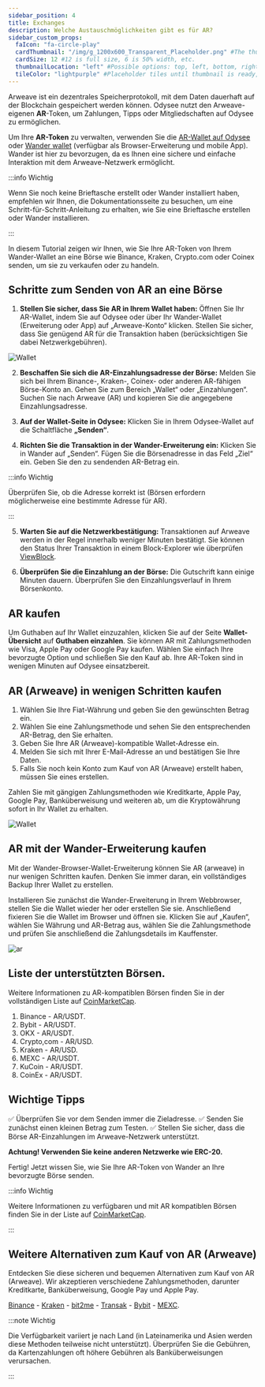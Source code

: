 ```yaml
---
sidebar_position: 4
title: Exchanges
description: Welche Austauschmöglichkeiten gibt es für AR?
sidebar_custom_props:
  faIcon: "fa-circle-play"
  cardThumbnail: "/img/g_1200x600_Transparent_Placeholder.png" #The thumbnail on the category card.
  cardSize: 12 #12 is full size, 6 is 50% width, etc.
  thumbnailLocation: "left" #Possible options: top, left, bottom, right, none
  tileColor: "lightpurple" #Placeholder tiles until thumbnail is ready, possible options: blue, cream, darkpurple, lightpurple, mauve, orange, pink, none
---
```


Arweave ist ein dezentrales Speicherprotokoll, mit dem Daten dauerhaft auf der Blockchain gespeichert werden können. Odysee nutzt den Arweave-eigenen **AR**-Token, um Zahlungen, Tipps oder Mitgliedschaften auf Odysee zu ermöglichen.

Um Ihre **AR-Token** zu verwalten, verwenden Sie die [AR-Wallet auf Odysee](https://odysee.com/$/wallet) oder [Wander wallet](https://www.wander.app/) (verfügbar als Browser-Erweiterung und mobile App). Wander ist hier zu bevorzugen, da es Ihnen eine sichere und einfache Interaktion mit dem Arweave-Netzwerk ermöglicht.

:::info Wichtig

Wenn Sie noch keine Brieftasche erstellt oder Wander installiert haben, empfehlen wir Ihnen, die Dokumentationsseite zu besuchen, um eine Schritt-für-Schritt-Anleitung zu erhalten, wie Sie eine Brieftasche erstellen oder Wander installieren.

:::

In diesem Tutorial zeigen wir Ihnen, wie Sie Ihre AR-Token von Ihrem Wander-Wallet an eine Börse wie Binance, Kraken, Crypto.com oder Coinex senden, um sie zu verkaufen oder zu handeln.

## Schritte zum Senden von AR an eine Börse

1. **Stellen Sie sicher, dass Sie AR in Ihrem Wallet haben:** Öffnen Sie Ihr AR-Wallet, indem Sie auf Odysee oder über Ihr Wander-Wallet (Erweiterung oder App) auf „Arweave-Konto“ klicken. Stellen Sie sicher, dass Sie genügend AR für die Transaktion haben (berücksichtigen Sie dabei Netzwerkgebühren).

![Wallet](https://thumbs.odycdn.com/0b4cda34b94d09b481d46bda5b37de92.webp)

2. **Beschaffen Sie sich die AR-Einzahlungsadresse der Börse:** Melden Sie sich bei Ihrem Binance-, Kraken-, Coinex- oder anderen AR-fähigen Börse-Konto an. Gehen Sie zum Bereich „Wallet“ oder „Einzahlungen“. Suchen Sie nach Arweave (AR) und kopieren Sie die angegebene Einzahlungsadresse.

3. **Auf der Wallet-Seite in Odysee:** Klicken Sie in Ihrem Odysee-Wallet auf die Schaltfläche **„Senden“**.

4. **Richten Sie die Transaktion in der Wander-Erweiterung ein:** Klicken Sie in Wander auf „Senden“. Fügen Sie die Börsenadresse in das Feld „Ziel“ ein. Geben Sie den zu sendenden AR-Betrag ein.

:::info Wichtig

Überprüfen Sie, ob die Adresse korrekt ist (Börsen erfordern möglicherweise eine bestimmte Adresse für AR).

:::

5. **Warten Sie auf die Netzwerkbestätigung:** Transaktionen auf Arweave werden in der Regel innerhalb weniger Minuten bestätigt. Sie können den Status Ihrer Transaktion in einem Block-Explorer wie überprüfen [ViewBlock](https://viewblock.io/arweave).

6. **Überprüfen Sie die Einzahlung an der Börse:** Die Gutschrift kann einige Minuten dauern. Überprüfen Sie den Einzahlungsverlauf in Ihrem Börsenkonto.

## AR kaufen

Um Guthaben auf Ihr Wallet einzuzahlen, klicken Sie auf der Seite **Wallet-Übersicht** auf **Guthaben einzahlen**. Sie können AR mit Zahlungsmethoden wie Visa, Apple Pay oder Google Pay kaufen. Wählen Sie einfach Ihre bevorzugte Option und schließen Sie den Kauf ab. Ihre AR-Token sind in wenigen Minuten auf Odysee einsatzbereit.

## AR (Arweave) in wenigen Schritten kaufen

1. Wählen Sie Ihre Fiat-Währung und geben Sie den gewünschten Betrag ein.
2. Wählen Sie eine Zahlungsmethode und sehen Sie den entsprechenden AR-Betrag, den Sie erhalten.
3. Geben Sie Ihre AR (Arweave)-kompatible Wallet-Adresse ein.
4. Melden Sie sich mit Ihrer E-Mail-Adresse an und bestätigen Sie Ihre Daten.
5. Falls Sie noch kein Konto zum Kauf von AR (Arweave) erstellt haben, müssen Sie eines erstellen.

Zahlen Sie mit gängigen Zahlungsmethoden wie Kreditkarte, Apple Pay, Google Pay, Banküberweisung und weiteren ab, um die Kryptowährung sofort in Ihr Wallet zu erhalten.

![Wallet](https://thumbs.odycdn.com/08ccc2dc53be634b1eca7af955c1b22d.webp)

## AR mit der Wander-Erweiterung kaufen

Mit der Wander-Browser-Wallet-Erweiterung können Sie AR (arweave) in nur wenigen Schritten kaufen. Denken Sie immer daran, ein vollständiges Backup Ihrer Wallet zu erstellen.

Installieren Sie zunächst die Wander-Erweiterung in Ihrem Webbrowser, stellen Sie die Wallet wieder her oder erstellen Sie sie. Anschließend fixieren Sie die Wallet im Browser und öffnen sie. Klicken Sie auf „Kaufen“, wählen Sie Währung und AR-Betrag aus, wählen Sie die Zahlungsmethode und prüfen Sie anschließend die Zahlungsdetails im Kauffenster.

![ar](https://thumbs.odycdn.com/356def93da12e24bdf943e4ecb8c2ea5.webp)

## Liste der unterstützten Börsen.

Weitere Informationen zu AR-kompatiblen Börsen finden Sie in der vollständigen Liste auf [CoinMarketCap](https://coinmarketcap.com/currencies/arweave/).

1. Binance - AR/USDT.
2. Bybit - AR/USDT.
3. OKX - AR/USDT.
4. Crypto,com - AR/USD.
5. Kraken - AR/USD.
6. MEXC - AR/USDT.
7. KuCoin - AR/USDT.
8. CoinEx - AR/USDT.

## Wichtige Tipps

✅ Überprüfen Sie vor dem Senden immer die Zieladresse.
✅ Senden Sie zunächst einen kleinen Betrag zum Testen.
✅ Stellen Sie sicher, dass die Börse AR-Einzahlungen im Arweave-Netzwerk unterstützt.

**Achtung! Verwenden Sie keine anderen Netzwerke wie ERC-20.**

Fertig! Jetzt wissen Sie, wie Sie Ihre AR-Token von Wander an Ihre bevorzugte Börse senden.

:::info Wichtig

Weitere Informationen zu verfügbaren und mit AR kompatiblen Börsen finden Sie in der Liste auf [CoinMarketCap](https://coinmarketcap.com/currencies/arweave/). 

:::

## Weitere Alternativen zum Kauf von AR (Arweave)

Entdecken Sie diese sicheren und bequemen Alternativen zum Kauf von AR (Arweave). Wir akzeptieren verschiedene Zahlungsmethoden, darunter Kreditkarte, Banküberweisung, Google Pay und Apple Pay.

[Binance](https://www.binance.com/en/how-to-buy/arweave) - [Kraken](https://www.kraken.com/learn/buy-arweave-ar) - [bit2me](https://bit2me.com/buy-arweave) - [Transak](https://transak.com/buy/ar) - [Bybit](https://www.bybit.com/en/price/arweave/) - [MEXC](https://www.mexc.com/how-to-buy/AR).

:::note Wichtig

Die Verfügbarkeit variiert je nach Land (in Lateinamerika und Asien werden diese Methoden teilweise nicht unterstützt). Überprüfen Sie die Gebühren, da Kartenzahlungen oft höhere Gebühren als Banküberweisungen verursachen.

:::
